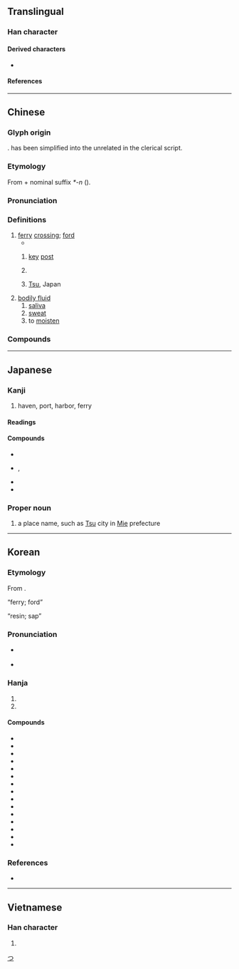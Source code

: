 {{character info}}
==Translingual==
{{Han stroke|[[File:津 - U+06D25 - KanjiVG stroke order.svg]]}}

===Han character===
{{Han char|rn=85|rad=水|as=06|sn=9|four=35107|canj=ELQ|ids=⿰氵聿}}

====Derived characters====
* {{l|mul|[[𦩨]], [[葏]], [[堻]], [[𤀷]]}}

====References====
{{Han ref|kx=0621.090|dkj=17396|dj=1017.070|hdz=31616.110|uh=6D25}}

----

==Chinese==
{{zh-forms|alt=𣸁,𦪉}}

===Glyph origin===
{{Han etym}}
{{Han compound|水|c1=s|t1=water|𦘔|c2=p|ls=psc}}. {{och-l|𦘔}} has been simplified into the unrelated {{och-l|聿}} in the clerical script.

===Etymology===
From {{och-l|濟|to ferry|id=2}} + nominal suffix ''*-n'' ({{zh-ref|Schuessler, 2007}}).

===Pronunciation===
{{zh-pron
|m=jīn
|c=zeon1
|md=cĭng
|mn=xm,qz,tw:tin/chin
|mn_note=Xiamen, Quanzhou, Taiwan: tin - vernacular; chin - literary
|mn-t=zing1
|w=1jin
|mc=y
|oc=y
|cat=n,pn
}}

===Definitions===
{{zh-hanzi}}

# [[ferry]] [[crossing]]; [[ford]]
#* {{zh-x|^長沮、^桀溺 耦 而 耕， ^孔子 過 之，使 ^子路 問津 焉。|Chang Zu and Jie Ni were at work in the field together. Confucius passed by them, and sent Zi Lu to inquire for the '''ford'''.|ref=Analects}}
## {{lb|zh|figurative}} [[key]] [[post]]
## {{zh-short|天津|[[Tianjin]]}}
## {{zh-div|市}} [[Tsu]], Japan
# [[bodily fluid]]
## [[saliva]]
## [[sweat]]
## to [[moisten]]

===Compounds===
{{zh-der|津巴布韋|津渡|津筏|津津|津津樂道|津津有味|津貼|津液|京津大鼓|平津|天津|位居要津|乏人問津|問津|唾津兒|白馬津|津潤|橋津|清津|文津閣|津鼓|津吏|指點迷津|津史|牛津|津濟|津關|益氣生津|津貼制度|知津|津發|河津|生津止渴|玄津|津浦鐵路|津送|無人問津|濕津津|波津|津涯|津梁|汗津津|津要|打鼓津頭|盟津|生津|津遣|要路津|蒲津|薪津|覺返迷津|關津|遍體生津|迷津|赤津津|要津|義津|江津|東津|上津|旗津|延津|利津|夏津|津市|津南}}

----

==Japanese==

===Kanji===
{{ja-kanji|grade=c|rs=水06}}

# haven, port, harbor, ferry

====Readings====
{{ja-readings
|goon=しん
|kanon=しん
|kun=つ-
|nanori=す, ず, つ, づ
}}

====Compounds====
* {{ja-r|津%液|しん%えき}}
* {{ja-r|津々%浦々|つつ%うらうら|rom=-}}, {{ja-r|津津%浦浦|つつ%うらうら}}
* {{ja-r|津%波|つ%なみ}}
* {{ja-r|津%軽|つ%がる}}

===Proper noun===
{{ja-pos|つ|proper}}
{{ja-kanjitab|つ|yomi=k}}

# a place name, such as [[Tsu]] city in [[Mie]] prefecture

[[Category:ja:Cities|つ]]

----

==Korean==

===Etymology===
From {{der|ko|ltc|sort=진|-}} {{ltc-l|津}}.
; “ferry; ford”
{{hanja-ety
|dk={{okm-l|진|cìn|link=no}}
|m={{okm-l|진|cìn}}
|mh={{okm-l|ᄂᆞᄅᆞ|nòlò}}
|ml=地理#상05A
}}
; “resin; sap”<!--a 15th century source also records this as R, and modern vowel length reflects it, not sure why.-->
{{hanja-ety
|m={{okm-l|진〯|cǐn}}
|mh=N/A
|ml=地理#상05A
}}

===Pronunciation===
* {{sense|ferry; ford}} {{ko-hanja-pron|진}}
* {{sense|resin; sap}} {{ko-hanja-pron|진|l=y}}

===Hanja===
{{ko-hanja-search}}
{{ko-hanja|나루|진}}

# {{hanja form of|진|[[ferry]]; [[ford]]|affix}}
# {{hanja form of|진|[[resin]]; [[sap]]|noun}}

====Compounds====
{{der-top3|Compounds}}
* {{ko-l|^광진|廣津}}
* {{ko-l|도진|渡津}}
* {{ko-l|^섬진강|蟾津江}}
* {{ko-l|송진|松津}}
* {{ko-l|^옹진|甕津}}
* {{ko-l|^정동진|正東津}}
* {{ko-l|진구|津口}}
* {{ko-l|진도|津渡}}
* {{ko-l|진두|津頭}}
* {{ko-l|진량|津梁}}
* {{ko-l|진액|津液}}
* {{ko-l|진역|津驛}}
* {{ko-l|진하|津河}}
* {{ko-l|하진|河津}}
* {{ko-l|흥미진진|興味津津}}
{{der-bottom}}

===References===
* {{R:hanjadoc|5942}}

----

==Vietnamese==

===Han character===
{{vi-readings|reading=lọt, lụt, tân|rs=水06}}

# {{rfdef|vi|sort=水06}}